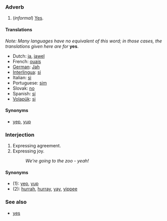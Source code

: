 === Adverb ===
#(''informal'') [[Yes]].

==== Translations ====
''Note: Many languages have no equivalent of this word; in those cases, the translations given here are for'' '''yes'''.

*Dutch: [[ja#Dutch|ja]], [[jawel]]
*French: [[ouais]]
*[[German]]: [[Jah]]
*[[Interlingua]]: [[si#Interlingua|si]]
*Italian: [[si#Italian|si]]
*Portuguese: [[sim]]
*Slovak: [[no#Slovak|no]] <!-- Yes, this is in the right place, no means yeah or yep in Slovak -->
*Spanish: [[sí]]
*[[Volapük]]: [[si#Volapük|si]]

====Synonyms====
*[[yep]], [[yup]]

===Interjection===
#Expressing agreement.
#Expressing joy.
#:''We're going to the zoo - yeah!''

====Synonyms====
*(1): [[yep]], [[yup]]
*(2): [[hurrah]], [[hurray]], [[yay]], [[yippee]] <!--etc-->

=== See also ===
*[[yes]]